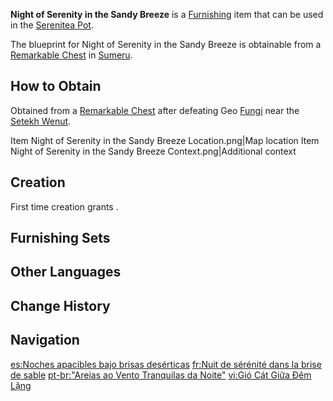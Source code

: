 {{Furnishing Infobox
|id             = 370734
|image          = Item Night of Serenity in the Sandy Breeze.png
|category       = Building
|subcategory    = Sumeru
|quality        = 3
|adeptal_energy = 60
|load           = 60
|reduced_load   = 39
|description    = A semi-permanent tent with a very special structure. Though it may seem light, its foundation is actually rooted deep underground, making it extremely stable. Compact tents like this are unique to the desert region, and they provide adequate shelter from sandstorms. It is said that the thickness of the fabric has been fine-tuned to help experienced desert dwellers determine the strength of the wind and predict the weather through the sound of sand grains brushing past.
|mention        = 
|blueprint      = Remarkable Chest
|source1        = 
}}
'''Night of Serenity in the Sandy Breeze''' is a [[Furnishing]] item that can be used in the [[Serenitea Pot]].

The blueprint for Night of Serenity in the Sandy Breeze is obtainable from a [[Remarkable Chest]] in [[Sumeru]].

==How to Obtain==
Obtained from a [[Remarkable Chest]] after defeating Geo [[Fungi]] near the [[Setekh Wenut]].
<gallery>
Item Night of Serenity in the Sandy Breeze Location.png|Map location
Item Night of Serenity in the Sandy Breeze Context.png|Additional context
</gallery>

==Creation==
First time creation grants {{Item|Trust|24|x=60}}.
{{Recipe
|type = Creation
|time = 14h
|Fabric = 12
|sort = Fabric
}}

==Furnishing Sets==
{{Craft Usage|type=Furnishing Set}}

==Other Languages==
{{Other Languages
|en      = Night of Serenity in the Sandy Breeze
|zhs     = 「宁静深夜的沙风」
|zhs_rm  = "Níngjìng Shēnyè de Shāfēng"
|zht     = 「寧靜深夜的沙風」
|zht_rm  = "Níngjìng Shēnyè de Shāfēng"
|zh_tl   = 
|ja      = 「静かな夜の砂風」
|ja_rm   = "Shizuka-na Yoru no Safuu"{{Assumed}}
|ja_tl   = "Sandy Wind in the Quiet Night"
|ko      = 「고요한 밤의 모래바람」
|ko_rm   = "Goyohan Bam-ui Moraebaram"
|ko_tl   = "Tranquil Night's Sandstorm"
|es      = Noches apacibles bajo brisas desérticas
|es_tl   = Peaceful Nights Under Desert Breezes
|fr      = Nuit de sérénité dans la brise de sable
|fr_tl   = Night of Serenity in the Sand Breeze
|ru      = «Безмятежная ночь и песчаный ветерок»
|ru_tl   = "Serene Night and Sandy Breeze"
|th      = "พายุทรายในราตรีอันสงบ"
|th_rm   = 
|th_tl   = 
|vi      = Gió Cát Giữa Đêm Lặng
|vi_tl   = 
|de      = „Sandbrise der stillen Nacht“
|de_tl   = "Silent Night's Sand Breeze"
|id      = Badai Pasir di Malam yang Tenang
|id_tl   = Sand Storm in the Calm Night
|pt      = "Areias ao Vento Tranquilas da Noite"
|pt_tl   = 
|tr      = Rüzgarlı Bir Çöl Gecesindeki Sükunet
|tr_tl   = 
|it      = Notte serena tra la brezza del deserto
|it_tl   = Clear Night in the Desert Breeze
}}

==Change History==
{{Change History|3.4}}

==Navigation==
{{Furnishing Navbox|exterior}}

[[es:Noches apacibles bajo brisas desérticas]]
[[fr:Nuit de sérénité dans la brise de sable]]
[[pt-br:"Areias ao Vento Tranquilas da Noite"]]
[[vi:Gió Cát Giữa Đêm Lặng]]